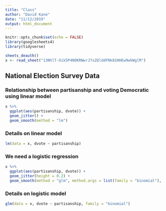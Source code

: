 ```yaml
---
title: "Class"
author: "David Kane"
date: "11/12/2019"
output: html_document
---
```


```r
knitr::opts_chunk$set(echo = FALSE)
library(googlesheets4)
library(tidyverse)

sheets_deauth()
x <- read_sheet("13NhlT-Oik5P4NOKRWwrJ7xZQlddFNk81HHEw9wkWglM")
```

## National Election Survey Data

### Relationship between partisanship and voting Democratic using linear model

```r
x %>% 
  ggplot(aes(partisanship, dvote)) +
  geom_jitter() +
  geom_smooth(method = "lm")
```

### Details on linear model

```r
lm(data = x, dvote ~ partisanship)

```

### We need a logistic regression


```r
x %>% 
  ggplot(aes(partisanship, dvote)) +
  geom_jitter(height = 0.2) +
  geom_smooth(method = "glm", method.args = list(family = "binomial"), se = FALSE)
```

### Details on logistic model

```r
glm(data = x, dvote ~ partisanship, family = "binomial")

```


